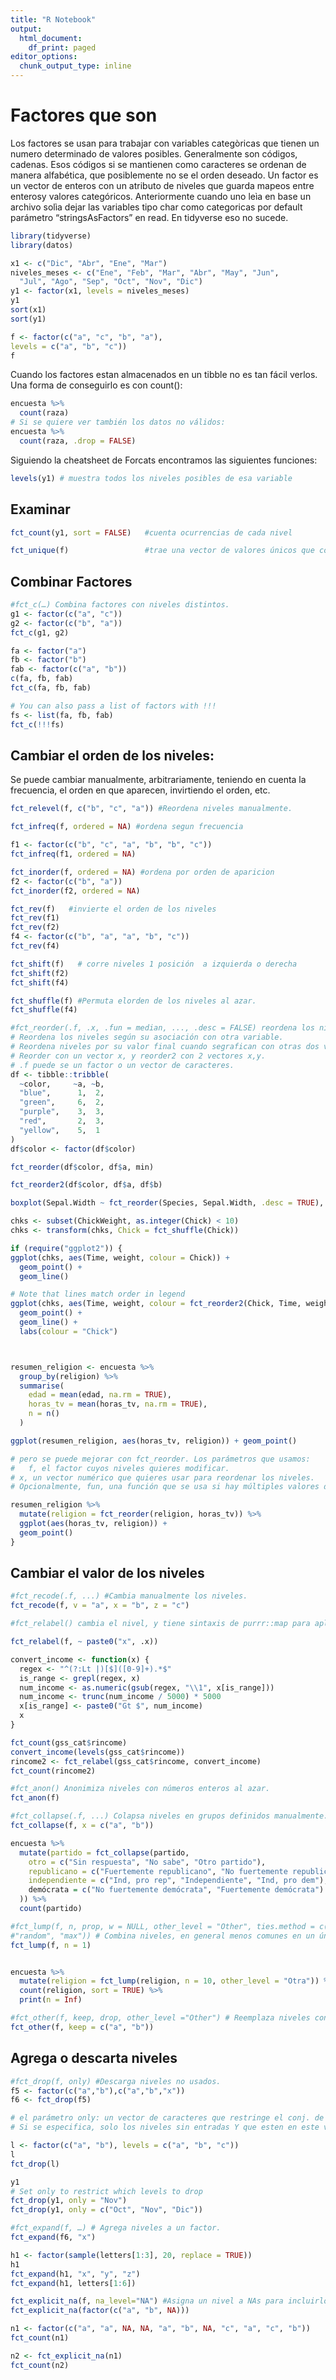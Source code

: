 ```yaml
---
title: "R Notebook"
output:
  html_document:
    df_print: paged
editor_options:
  chunk_output_type: inline
---
```

# Factores que son
Los factores se usan para trabajar con variables categòricas que tienen un numero determinado de valores posibles. Generalmente son códigos, cadenas. Esos códigos si se mantienen como caracteres se ordenan de manera alfabética, que posiblemente no se el orden deseado. 
Un factor es un vector de enteros con un atributo de niveles que guarda mapeos entre enterosy valores categóricos.
Anteriormente cuando uno leìa en base un archivo solìa dejar las variables tipo char como categoricas por default parámetro "stringsAsFactors" en read. En tidyverse eso no sucede.

```r
library(tidyverse)
library(datos)

```


```r
x1 <- c("Dic", "Abr", "Ene", "Mar")
niveles_meses <- c("Ene", "Feb", "Mar", "Abr", "May", "Jun",
  "Jul", "Ago", "Sep", "Oct", "Nov", "Dic")
y1 <- factor(x1, levels = niveles_meses)
y1
sort(x1)
sort(y1)

f <- factor(c("a", "c", "b", "a"),
levels = c("a", "b", "c"))
f
```

Cuando los factores estan almacenados en un tibble no es tan fácil verlos. Una forma de conseguirlo es con count():

```r
encuesta %>%
  count(raza)
# Si se quiere ver también los datos no válidos:
encuesta %>%
  count(raza, .drop = FALSE)
```


Siguiendo la cheatsheet de Forcats encontramos las siguientes funciones:
```r
levels(y1) # muestra todos los niveles posibles de esa variable
```
## Examinar

```r
fct_count(y1, sort = FALSE)   #cuenta ocurrencias de cada nivel

```
```r
fct_unique(f)                 #trae una vector de valores únicos que contiene los datos del argumento, en este caso f
```

## Combinar Factores
```r
#fct_c(…) Combina factores con niveles distintos.
g1 <- factor(c("a", "c"))
g2 <- factor(c("b", "a"))
fct_c(g1, g2)

fa <- factor("a")
fb <- factor("b")
fab <- factor(c("a", "b"))
c(fa, fb, fab)
fct_c(fa, fb, fab)

# You can also pass a list of factors with !!!
fs <- list(fa, fb, fab)
fct_c(!!!fs)
```



## Cambiar el orden de los niveles: 
Se puede cambiar manualmente, arbitrariamente, teniendo en cuenta la frecuencia, el orden en que aparecen, invirtiendo el orden, etc.

```r
fct_relevel(f, c("b", "c", "a")) #Reordena niveles manualmente.
```
```r
fct_infreq(f, ordered = NA) #ordena segun frecuencia

f1 <- factor(c("b", "c", "a", "b", "b", "c"))
fct_infreq(f1, ordered = NA) 
```


```r
fct_inorder(f, ordered = NA) #ordena por orden de aparicion
f2 <- factor(c("b", "a"))
fct_inorder(f2, ordered = NA)
```

```r
fct_rev(f)   #invierte el orden de los niveles 
fct_rev(f1)
fct_rev(f2)
f4 <- factor(c("b", "a", "a", "b", "c"))
fct_rev(f4)
```

```r
fct_shift(f)   # corre niveles 1 posición  a izquierda o derecha
fct_shift(f2)
fct_shift(f4)
```

```r
fct_shuffle(f) #Permuta elorden de los niveles al azar.
fct_shuffle(f4)
```
```r
#fct_reorder(.f, .x, .fun = median, ..., .desc = FALSE) reordena los niveles siguiendo una función (ej:media, mediana, etc si no se indica es por frecuencia). 
# Reordena los niveles según su asociación con otra variable.
# Reordena niveles por su valor final cuando segrafican con otras dos variables
# Reorder con un vector x, y reorder2 con 2 vectores x,y.
# .f puede se un factor o un vector de caracteres.
df <- tibble::tribble(
  ~color,     ~a, ~b,
  "blue",      1,  2,
  "green",     6,  2,
  "purple",    3,  3,
  "red",       2,  3,
  "yellow",    5,  1
)
df$color <- factor(df$color)

fct_reorder(df$color, df$a, min)

fct_reorder2(df$color, df$a, df$b)

boxplot(Sepal.Width ~ fct_reorder(Species, Sepal.Width, .desc = TRUE), data = iris)

chks <- subset(ChickWeight, as.integer(Chick) < 10)
chks <- transform(chks, Chick = fct_shuffle(Chick))

if (require("ggplot2")) {
ggplot(chks, aes(Time, weight, colour = Chick)) +
  geom_point() +
  geom_line()

# Note that lines match order in legend
ggplot(chks, aes(Time, weight, colour = fct_reorder2(Chick, Time, weight))) +
  geom_point() +
  geom_line() +
  labs(colour = "Chick")



resumen_religion <- encuesta %>%
  group_by(religion) %>%
  summarise(
    edad = mean(edad, na.rm = TRUE),
    horas_tv = mean(horas_tv, na.rm = TRUE),
    n = n()
  )

ggplot(resumen_religion, aes(horas_tv, religion)) + geom_point()

# pero se puede mejorar con fct_reorder. Los parámetros que usamos: 
#   f, el factor cuyos niveles quieres modificar.
# x, un vector numérico que quieres usar para reordenar los niveles.
# Opcionalmente, fun, una función que se usa si hay múltiples valores de x para cada valor de f. El valor por defecto es median (mediana).

resumen_religion %>%
  mutate(religion = fct_reorder(religion, horas_tv)) %>%
  ggplot(aes(horas_tv, religion)) +
  geom_point()
}
```

## Cambiar el valor de los niveles

```r
#fct_recode(.f, ...) #Cambia manualmente los niveles.  
fct_recode(f, v = "a", x = "b", z = "c")
```

```r

#fct_relabel() cambia el nivel, y tiene sintaxis de purrr::map para aplicar una función o expresión a cada nivel.

fct_relabel(f, ~ paste0("x", .x))

convert_income <- function(x) {
  regex <- "^(?:Lt |)[$]([0-9]+).*$"
  is_range <- grepl(regex, x)
  num_income <- as.numeric(gsub(regex, "\\1", x[is_range]))
  num_income <- trunc(num_income / 5000) * 5000
  x[is_range] <- paste0("Gt $", num_income)
  x
}

fct_count(gss_cat$rincome)
convert_income(levels(gss_cat$rincome))
rincome2 <- fct_relabel(gss_cat$rincome, convert_income)
fct_count(rincome2)
```

```r
#fct_anon() Anonimiza niveles con números enteros al azar. 
fct_anon(f)
```

```r
#fct_collapse(.f, ...) Colapsa niveles en grupos definidos manualmente. Para achicar # factores
fct_collapse(f, x = c("a", "b"))

encuesta %>%
  mutate(partido = fct_collapse(partido,
    otro = c("Sin respuesta", "No sabe", "Otro partido"),
    republicano = c("Fuertemente republicano", "No fuertemente republicano"),
    independiente = c("Ind, pro rep", "Independiente", "Ind, pro dem"),
    demócrata = c("No fuertemente demócrata", "Fuertemente demócrata")
  )) %>%
  count(partido)
```

```r
#fct_lump(f, n, prop, w = NULL, other_level = "Other", ties.method = c("min", "average", "first", "last",
#"random", "max")) # Combina niveles, en general menos comunes en un único nivel, al que se le da un nombre. Se selecciona las cantidad de niveles originales que se quieren mostrar. También fct_lump_min.
fct_lump(f, n = 1)


encuesta %>%
  mutate(religion = fct_lump(religion, n = 10, other_level = "Otra")) %>%
  count(religion, sort = TRUE) %>%
  print(n = Inf)
```

```r
#fct_other(f, keep, drop, other_level ="Other") # Reemplaza niveles con"other." 
fct_other(f, keep = c("a", "b"))
```

## Agrega o descarta niveles
```r
#fct_drop(f, only) #Descarga niveles no usados.
f5 <- factor(c("a","b"),c("a","b","x"))
f6 <- fct_drop(f5)

# el parámetro only: un vector de caracteres que restringe el conj. de niveles a eliminar. 
# Si se especifica, solo los niveles sin entradas Y que esten en este vector se eliminaran.

l <- factor(c("a", "b"), levels = c("a", "b", "c"))
l
fct_drop(l)

y1
# Set only to restrict which levels to drop
fct_drop(y1, only = "Nov")
fct_drop(y1, only = c("Oct", "Nov", "Dic"))
```

```r
#fct_expand(f, …) # Agrega niveles a un factor. 
fct_expand(f6, "x")

h1 <- factor(sample(letters[1:3], 20, replace = TRUE))
h1
fct_expand(h1, "x", "y", "z")
fct_expand(h1, letters[1:6])
```

```r
fct_explicit_na(f, na_level="NA") #Asigna un nivel a NAs para incluirlos, por ejemplo en gráficos.
fct_explicit_na(factor(c("a", "b", NA)))

n1 <- factor(c("a", "a", NA, NA, "a", "b", NA, "c", "a", "c", "b"))
fct_count(n1)

n2 <- fct_explicit_na(n1)
fct_count(n2)

```


